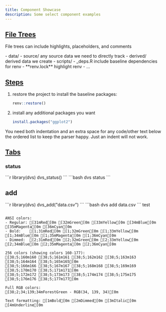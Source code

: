 ```yaml
---
title: Component Showcase
description: Some select component examples 
---
```




## [File Trees](https://starlight.astro.build/components/file-tree/)


File trees can include highlights, placeholders, and comments

<FileTree>
- data/
  - source/ any source data we need to directly track
  - derived/ derived data we create
- scripts/
  - _deps.R include baseline dependencies for renv
- **renv.lock** highlight renv
- ...
</FileTree>

## [Steps](https://starlight.astro.build/components/steps/)


<Steps>

1. restore the project to install the baseline packages:

   ```r
   renv::restore()
   ```

2. install any additional packages you want

   ```r
   install.packages("ggplot2")
   ```

</Steps>


<Aside type="tip">
You need both indentation and an extra space for any code/other text below the ordered list
to keep the parser happy. Just an indent will not work.
</Aside>

## [Tabs](https://starlight.astro.build/components/tabs/)



### status

<Tabs syncKey="dvs">
  <TabItem label="R">
    ```r
    library(dvs)
    dvs_status()
    ```
  </TabItem>
  <TabItem label="cli">
    ```bash
    dvs status 
    ```
  </TabItem>
</Tabs>

## add
<Tabs syncKey="dvs">
  <TabItem label="R">
    ```r
    library(dvs)
    dvs_add("data.csv")
    ```
  </TabItem>
  <TabItem label="cli">
    ```bash
    dvs add data.csv
    ```
  </TabItem>
  <TabItem label="python">
    test
  </TabItem>
</Tabs>


```ansi

ANSI colors:
- Regular: [31mRed[0m [32mGreen[0m [33mYellow[0m [34mBlue[0m [35mMagenta[0m [36mCyan[0m
- Bold:    [1;31mRed[0m [1;32mGreen[0m [1;33mYellow[0m [1;34mBlue[0m [1;35mMagenta[0m [1;36mCyan[0m
- Dimmed:  [2;31mRed[0m [2;32mGreen[0m [2;33mYellow[0m [2;34mBlue[0m [2;35mMagenta[0m [2;36mCyan[0m

256 colors (showing colors 160-177):
[38;5;160m160 [38;5;161m161 [38;5;162m162 [38;5;163m163 [38;5;164m164 [38;5;165m165[0m
[38;5;166m166 [38;5;167m167 [38;5;168m168 [38;5;169m169 [38;5;170m170 [38;5;171m171[0m
[38;5;172m172 [38;5;173m173 [38;5;174m174 [38;5;175m175 [38;5;176m176 [38;5;177m177[0m

Full RGB colors:
[38;2;34;139;34mForestGreen - RGB(34, 139, 34)[0m

Text formatting: [1mBold[0m [2mDimmed[0m [3mItalic[0m [4mUnderline[0m
```